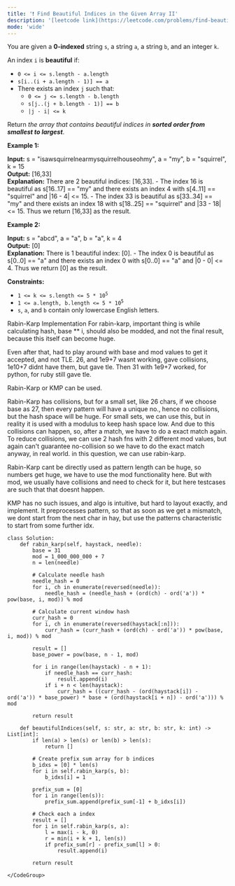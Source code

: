 ```yaml
---
title: '❗️ Find Beautiful Indices in the Given Array II'
description: '[leetcode link](https://leetcode.com/problems/find-beautiful-indices-in-the-given-array-ii/description/)'
mode: 'wide'
---
```

<Tabs>
  <Tab title="Question" icon="circle-question" iconType="regular">
    <Card>
      <p>You are given a <strong>0-indexed</strong> string <code>s</code>, a string <code>a</code>, a string <code>b</code>, and an integer <code>k</code>.</p>  <p>An index <code>i</code> is <strong>beautiful</strong> if:</p>  <ul>  <li><code>0 &lt;= i &lt;= s.length - a.length</code></li>  <li><code>s[i..(i + a.length - 1)] == a</code></li>  <li>There exists an index <code>j</code> such that:  <ul>   <li><code>0 &lt;= j &lt;= s.length - b.length</code></li>   <li><code>s[j..(j + b.length - 1)] == b</code></li>   <li><code>|j - i| &lt;= k</code></li>  </ul>  </li> </ul>  <p>Return <em>the array that contains beautiful indices in <strong>sorted order from smallest to largest</strong></em>.</p>   <p><strong class="example">Example 1:</strong></p>   <strong>Input:</strong> s = &quot;isawsquirrelnearmysquirrelhouseohmy&quot;, a = &quot;my&quot;, b = &quot;squirrel&quot;, k = 15 <br/> <strong>Output:</strong> [16,33] <br/> <strong>Explanation:</strong> There are 2 beautiful indices: [16,33]. - The index 16 is beautiful as s[16..17] == &quot;my&quot; and there exists an index 4 with s[4..11] == &quot;squirrel&quot; and |16 - 4| &lt;= 15. - The index 33 is beautiful as s[33..34] == &quot;my&quot; and there exists an index 18 with s[18..25] == &quot;squirrel&quot; and |33 - 18| &lt;= 15. Thus we return [16,33] as the result.   <p><strong class="example">Example 2:</strong></p>   <strong>Input:</strong> s = &quot;abcd&quot;, a = &quot;a&quot;, b = &quot;a&quot;, k = 4 <br/> <strong>Output:</strong> [0] <br/> <strong>Explanation:</strong> There is 1 beautiful index: [0]. - The index 0 is beautiful as s[0..0] == &quot;a&quot; and there exists an index 0 with s[0..0] == &quot;a&quot; and |0 - 0| &lt;= 4. Thus we return [0] as the result.    <p><strong>Constraints:</strong></p>  <ul>  <li><code>1 &lt;= k &lt;= s.length &lt;= 5 * 10<sup>5</sup></code></li>  <li><code>1 &lt;= a.length, b.length &lt;= 5 * 10<sup>5</sup></code></li>  <li><code>s</code>, <code>a</code>, and <code>b</code> contain only lowercase English letters.</li> </ul> 
    </Card>
  </Tab>
  <Tab title="Solution" icon="lightbulb" iconType="regular" >
    <Card>
      Rabin-Karp Implementation
For rabin-karp, important thing is while calculating hash, base ** i, should also be modded, and not the final result, because this itself can become huge.

Even after that, had to play around with base and mod values to get it accepted, and not TLE. 26, and 1e9+7 wasnt working, gave collisions, 1e10+7 didnt have them, but gave tle. Then 31 with 1e9+7 worked, for python, for ruby still gave tle.

Rabin-Karp or KMP can be used.

Rabin-Karp has collisions, but for a small set, like 26 chars, if we choose base as 27, then every pattern will have a unique no., hence no collisions, but the hash space will be huge. For small sets, we can use this, but in reality it is used with a modulus to keep hash space low. And due to this collisions can happen, so, after a match, we have to do a exact match again. To reduce collisions, we can use 2 hash fns with 2 different mod values, but again can't guarantee no-collision so we have to do the exact match anyway, in real world. in this question, we can use rabin-karp.

Rabin-Karp cant be directly used as pattern length can be huge, so numbers get huge, we have to use the mod functionality here. But with mod, we usually have collisions and need to check for it, but here testcases are such that that doesnt happen.

KMP has no such issues, and algo is intuitive, but hard to layout exactly, and implement. It preprocesses pattern, so that as soon as we get a mismatch, we dont start from the next char in hay, but use the patterns characteristic to start from some further idx. 
    </Card>
  <Expandable title="code">
    <CodeGroup dropdown>
```python3 title="Find Beautiful Indices in the Given Array II" lines
class Solution:
    def rabin_karp(self, haystack, needle):
        base = 31
        mod = 1_000_000_000 + 7
        n = len(needle)
        
        # Calculate needle hash
        needle_hash = 0
        for i, ch in enumerate(reversed(needle)):
            needle_hash = (needle_hash + (ord(ch) - ord('a')) * pow(base, i, mod)) % mod
        
        # Calculate current window hash
        curr_hash = 0
        for i, ch in enumerate(reversed(haystack[:n])):
            curr_hash = (curr_hash + (ord(ch) - ord('a')) * pow(base, i, mod)) % mod
        
        result = []
        base_power = pow(base, n - 1, mod)
        
        for i in range(len(haystack) - n + 1):
            if needle_hash == curr_hash:
                result.append(i)
            if i + n < len(haystack):
                curr_hash = ((curr_hash - (ord(haystack[i]) - ord('a')) * base_power) * base + (ord(haystack[i + n]) - ord('a'))) % mod
        
        return result
    
    def beautifulIndices(self, s: str, a: str, b: str, k: int) -> List[int]:
        if len(a) > len(s) or len(b) > len(s):
            return []
        
        # Create prefix sum array for b indices
        b_idxs = [0] * len(s)
        for i in self.rabin_karp(s, b):
            b_idxs[i] = 1
        
        prefix_sum = [0]
        for i in range(len(s)):
            prefix_sum.append(prefix_sum[-1] + b_idxs[i])
        
        # Check each a index
        result = []
        for i in self.rabin_karp(s, a):
            l = max(i - k, 0)
            r = min(i + k + 1, len(s))
            if prefix_sum[r] - prefix_sum[l] > 0:
                result.append(i)
        
        return result
```
    </CodeGroup>
  </Expandable>
  </Tab>
</Tabs>